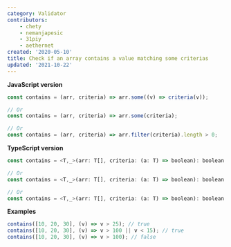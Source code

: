 ```yaml
---
category: Validator
contributors:
    - chety
    - nemanjapesic
    - 31piy
    - aethernet
created: '2020-05-10'
title: Check if an array contains a value matching some criterias
updated: '2021-10-22'
---
```


**JavaScript version**

```js
const contains = (arr, criteria) => arr.some((v) => criteria(v));

// Or
const contains = (arr, criteria) => arr.some(criteria);

// Or
const contains = (arr, criteria) => arr.filter(criteria).length > 0;
```

**TypeScript version**

```js
const contains = <T,_>(arr: T[], criteria: (a: T) => boolean): boolean => arr.some((v) => criteria(v));

// Or
const contains = <T,_>(arr: T[], criteria: (a: T) => boolean): boolean => arr.some(criteria);

// Or
const contains = <T,_>(arr: T[], criteria: (a: T) => boolean): boolean => arr.filter(criteria).length > 0;
```

**Examples**

```js
contains([10, 20, 30], (v) => v > 25); // true
contains([10, 20, 30], (v) => v > 100 || v < 15); // true
contains([10, 20, 30], (v) => v > 100); // false
```
